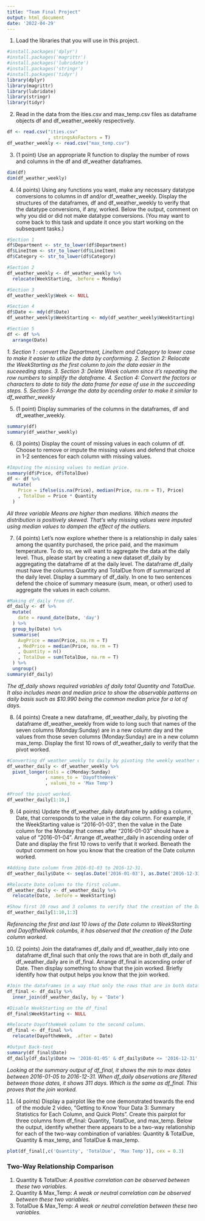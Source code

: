 ```yaml
---
title: "Team Final Project"
output: html_document
date: '2022-04-29'
---
```


1. Load the libraries that you will use in this project. 

```r
#install.packages('dplyr')
#install.packages('magrittr')
#install.packages('lubridate')
#install.packages('stringr')
#install.packages('tidyr')
library(dplyr)
library(magrittr)
library(lubridate)
library(stringr)
library(tidyr)
```

2. Read in the data from the ities.csv and max_temp.csv files as dataframe objects df and df_weather_weekly respectively.  

```r
df <- read.csv("ities.csv"
               , stringsAsFactors = T)
df_weather_weekly <- read.csv("max_temp.csv")
```

3. (1 point) Use an appropriate R function to display the number of rows and columns in the df and df_weather dataframes.

```r
dim(df)
dim(df_weather_weekly)
```

4. (4 points) Using any functions you want, make any necessary datatype conversions to columns in df and/or df_weather_weekly. Display the structures of the dataframes, df and df_weather_weekly to verify that the datatype conversions, if any, worked. Below the output, comment on why you did or did not make datatype conversions. (You may want to come back to this task and update it once you start working on the subsequent tasks.)  

```r
#Section 1
df$Department <- str_to_lower(df$Department)
df$LineItem <- str_to_lower(df$LineItem)
df$Category <- str_to_lower(df$Category)

#Section 2
df_weather_weekly <- df_weather_weekly %>%
  relocate(WeekStarting, .before = Monday)

#Section 3
df_weather_weekly$Week <- NULL

#Section 4
df$Date <- mdy(df$Date)
df_weather_weekly$WeekStarting <- mdy(df_weather_weekly$WeekStarting)

#Section 5
df <- df %>%
  arrange(Date)

```

*1. Section 1 : convert the Department, LineItem and Category to lower case to make it easier to utilize the data by conforming.*
*2. Section 2: Relocate the WeekStarting as the first column to join the data easier in the suceeeding steps.*
*3. Section 3: Delete Week column since it's repeating the row numbers to simplify the dataframe.*
*4. Section 4: Convert the factors or characters to date to tidy the data frame for ease of use in the succeeding steps.*
*5. Section 5: Arrange the data by acending order to make it similar to df_weather_weekly*

5. (1 point) Display summaries of the columns in the dataframes, df and df_weather_weekly. 

```r
summary(df)
summary(df_weather_weekly)
```

6. (3 points) Display the count of missing values in each column of df. Choose to remove or impute the missing values and defend that choice in 1-2 sentences for each column with missing values. 

```r
#Imputing the missing values to median price.
summary(df$Price, df$TotalDue)
df <- df %>%
  mutate(
    Price = ifelse(is.na(Price), median(Price, na.rm = T), Price)
    , TotalDue = Price * Quantity
  )
```

*All three variable Means are higher than medians. Which means the distribution is positively skewed. That's why missing values were imputed using median values to dampen the effect of the outliers.* 

7. (4 points) Let’s now explore whether there is a relationship in daily sales among the quantity purchased, the price paid, and the maximum temperature. To do so, we will want to aggregate the data at the daily level. Thus, please start by creating a new dataset df_daily by aggregating the dataframe df at the daily level. The dataframe df_daily must have the columns Quantity and TotalDue from df summarized at the daily level. Display a summary of df_daily. In one to two sentences defend the choice of summary measure (sum, mean, or other) used to aggregate the values in each column. 

```r
#Making df_daily from df.
df_daily <- df %>%
  mutate(
    date = round_date(Date, 'day')
  ) %>%
  group_by(Date) %>%
  summarise(
    AvgPrice = mean(Price, na.rm = T)
    , MedPrice = median(Price, na.rm = T)
    , Quantity = n()
    , TotalDue = sum(TotalDue, na.rm = T)
  ) %>%
  ungroup()
summary(df_daily)
```

*The df_daily shows required variables of daily total Quantity and TotalDue. It also includes mean and median price to show the observable patterns on daily basis such as $10.990 being the common median price for a lot of days.*

8. (4 points) Create a new dataframe, df_weather_daily, by pivoting the dataframe  df_weather_weekly from wide to long such that names of the seven columns (Monday:Sunday) are in a new column day and the values from those seven columns (Monday:Sunday) are in a new column max_temp. Display the first 10 rows of df_weather_daily to verify that the pivot worked.

```r
#Converting df_weather_weekly to daily by pivoting the weekly weather dataframe.
df_weather_daily <- df_weather_weekly %>%
  pivot_longer(cols = c(Monday:Sunday)
              , names_to = 'DayoftheWeek'
              , values_to = 'Max Temp')

#Proof the pivot worked.
df_weather_daily[1:10,]
```

9. (4 points) Update the df_weather_daily dataframe by adding a column, Date, that corresponds to the value in the day column. For example, if the WeekStarting value is “2016-01-03”, then the value in the Date column for the Monday that comes after “2016-01-03” should have a value of “2016-01-04”. Arrange df_weather_daily in ascending order of Date and display the first 10 rows to verify that it worked. Beneath the output comment on how you know that the creation of the Date column worked. 

```r
#Adding Date column from 2016-01-03 to 2016-12-31.
df_weather_daily$Date <- seq(as.Date('2016-01-03'), as.Date('2016-12-31'), 'days')

#Relocate Date column to the first column.
df_weather_daily <- df_weather_daily %>%
  relocate(Date, .before = WeekStarting)

#Show first 10 rows and 3 columns to verify that the creation of the Date column worked.
df_weather_daily[1:10,1:3]
```
*Referencing the first and last 10 lows of the Date column to WeekStarting and DayoftheWeek columbs, it has observed that the creation of the Date column worked.*


10. (2 points) Join the dataframes df_daily and df_weather_daily into one dataframe df_final such that only the rows that are in both df_daily and  df_weather_daily are in df_final. Arrange df_final in ascending order of Date. Then display something to show that the join worked. Briefly identify how that output helps you know that the join worked.   

```r
#Join the dataframes in a way that only the rows that are in both dataframes in acending order of date.
df_final <- df_daily %>%
  inner_join(df_weather_daily, by = 'Date')

#Disable WeekStarting on the df_final
df_final$WeekStarting <- NULL

#Relocate DayoftheWeek column to the second column.
df_final <- df_final %>%
  relocate(DayoftheWeek, .after = Date)

#Output Back-test
summary(df_final$Date)
df_daily[df_daily$Date >= '2016-01-05' & df_daily$Date <= '2016-12-31',]
```

*Looking at the summary output of df_final, it shows the min to max dates between 2016-01-05 to 2016-12-31. When df_daily observations are filtered between those dates, it shows 311 days. Which is the same as df_final. This proves that the join worked.*

11. (4 points) Display a pairplot like the one demonstrated towards the end of the module 2 video, “Getting to Know Your Data 3: Summary Statistics for Each Column, and Quick Plots”. Create this pairplot for three columns from df_final: Quantity, TotalDue, and max_temp. Below the output, identify whether there appears to be a two-way relationship for each of the two-way combination of variables: Quantity & TotalDue, Quantity & max_temp, and TotalDue & max_temp. 

```r
plot(df_final[,c('Quantity', 'TotalDue', 'Max Temp')], cex = 0.3)
```

### Two-Way Relationship Comparison
1. Quantity & TotalDue:
    *A positive correlation can be observed between these two variables.*
2. Quantity & Max_Temp:
    *A weak or neutral correlation can be observed between these two variables.* 
3. TotalDue & Max_Temp:
    *A weak or neutral correlation between these two variables.*


